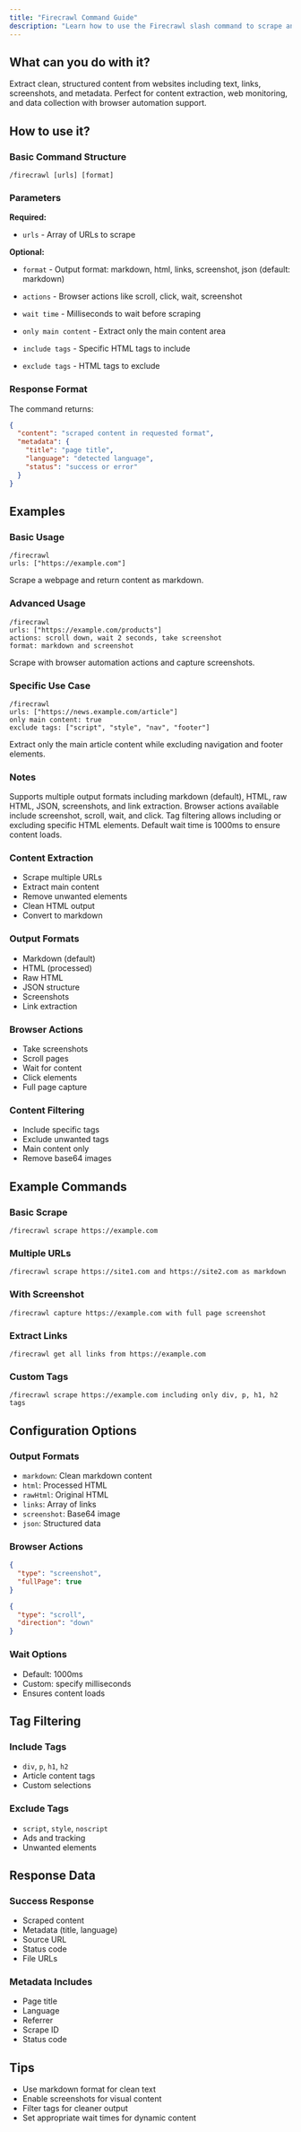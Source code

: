 ```yaml
---
title: "Firecrawl Command Guide"
description: "Learn how to use the Firecrawl slash command to scrape and map websites"
---
```


## What can you do with it?

Extract clean, structured content from websites including text, links, screenshots, and metadata. Perfect for content extraction, web monitoring, and data collection with browser automation support.

## How to use it?

### Basic Command Structure
```
/firecrawl [urls] [format]
```

### Parameters

**Required:**

- `urls` - Array of URLs to scrape

**Optional:**

- `format` - Output format: markdown, html, links, screenshot, json (default: markdown)

- `actions` - Browser actions like scroll, click, wait, screenshot

- `wait time` - Milliseconds to wait before scraping

- `only main content` - Extract only the main content area

- `include tags` - Specific HTML tags to include

- `exclude tags` - HTML tags to exclude

### Response Format

The command returns:
```json
{
  "content": "scraped content in requested format",
  "metadata": {
    "title": "page title",
    "language": "detected language",
    "status": "success or error"
  }
}
```

## Examples

### Basic Usage
```
/firecrawl
urls: ["https://example.com"]
```
Scrape a webpage and return content as markdown.

### Advanced Usage
```
/firecrawl
urls: ["https://example.com/products"]
actions: scroll down, wait 2 seconds, take screenshot
format: markdown and screenshot
```
Scrape with browser automation actions and capture screenshots.

### Specific Use Case
```
/firecrawl
urls: ["https://news.example.com/article"]
only main content: true
exclude tags: ["script", "style", "nav", "footer"]
```
Extract only the main article content while excluding navigation and footer elements.

### Notes

Supports multiple output formats including markdown (default), HTML, raw HTML, JSON, screenshots, and link extraction. Browser actions available include screenshot, scroll, wait, and click. Tag filtering allows including or excluding specific HTML elements. Default wait time is 1000ms to ensure content loads.

### Content Extraction
- Scrape multiple URLs
- Extract main content
- Remove unwanted elements
- Clean HTML output
- Convert to markdown

### Output Formats
- Markdown (default)
- HTML (processed)
- Raw HTML
- JSON structure
- Screenshots
- Link extraction

### Browser Actions
- Take screenshots
- Scroll pages
- Wait for content
- Click elements
- Full page capture

### Content Filtering
- Include specific tags
- Exclude unwanted tags
- Main content only
- Remove base64 images

## Example Commands

### Basic Scrape
```
/firecrawl scrape https://example.com
```

### Multiple URLs
```
/firecrawl scrape https://site1.com and https://site2.com as markdown
```

### With Screenshot
```
/firecrawl capture https://example.com with full page screenshot
```

### Extract Links
```
/firecrawl get all links from https://example.com
```

### Custom Tags
```
/firecrawl scrape https://example.com including only div, p, h1, h2 tags
```

## Configuration Options

### Output Formats
- `markdown`: Clean markdown content
- `html`: Processed HTML
- `rawHtml`: Original HTML
- `links`: Array of links
- `screenshot`: Base64 image
- `json`: Structured data

### Browser Actions
```json
{
  "type": "screenshot",
  "fullPage": true
}
```

```json
{
  "type": "scroll",
  "direction": "down"
}
```

### Wait Options
- Default: 1000ms
- Custom: specify milliseconds
- Ensures content loads

## Tag Filtering

### Include Tags
- `div`, `p`, `h1`, `h2`
- Article content tags
- Custom selections

### Exclude Tags
- `script`, `style`, `noscript`
- Ads and tracking
- Unwanted elements

## Response Data

### Success Response
- Scraped content
- Metadata (title, language)
- Source URL
- Status code
- File URLs

### Metadata Includes
- Page title
- Language
- Referrer
- Scrape ID
- Status code

## Tips
- Use markdown format for clean text
- Enable screenshots for visual content
- Filter tags for cleaner output
- Set appropriate wait times for dynamic content 